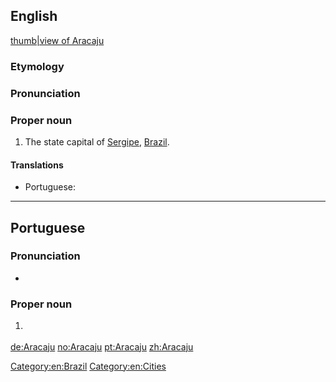 ==English==
{{wikipedia}}
[[file:Curva da Avenida Beira Mar Aracaju.jpg|thumb|view of Aracaju]]
===Etymology===
{{rfe||en}}
===Pronunciation===
{{rfp||en}}
===Proper noun===
{{en-proper noun}}

# The state capital of [[Sergipe]], [[Brazil]].

====Translations====
{{trans-top|state capital of Sergipe, Brazil}}
* Portuguese: {{t|pt|Aracaju|f}}
{{trans-mid}}
{{trans-bottom}}

[[Category:en:Brazil]]
[[Category:en:Cities]]

----

==Portuguese==

===Pronunciation===
* {{IPA|[aɾakaˈʒu]|lang=pt}}

===Proper noun===
{{pt-proper noun|f}}

# {{l|en|Aracaju}} {{gloss|state capital of [[Sergipe]], [[Brazil]]}}

{{catlangcode|pt|Cities|Brazil}}

[[de:Aracaju]]
[[no:Aracaju]]
[[pt:Aracaju]]
[[zh:Aracaju]]